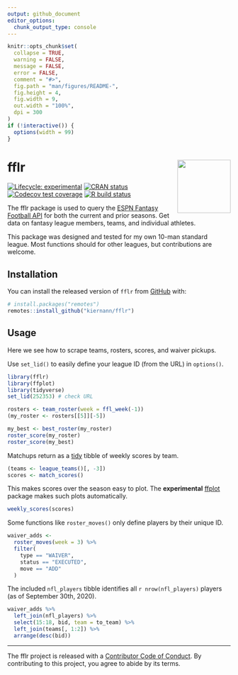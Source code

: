 ```yaml
---
output: github_document
editor_options: 
  chunk_output_type: console
---
```


<!-- README.md is generated from README.Rmd. Please edit that file -->

```r
knitr::opts_chunk$set(
  collapse = TRUE,
  warning = FALSE,
  message = FALSE,
  error = FALSE,
  comment = "#>",
  fig.path = "man/figures/README-",
  fig.height = 4,
  fig.width = 9,
  out.width = "100%",
  dpi = 300
)
if (!interactive()) {
  options(width = 99)
}
```

# fflr <img src="man/figures/logo.png" align="right" width="120" />

<!-- badges: start -->
[![Lifecycle: experimental][life_badge]][life_link]
[![CRAN status][cran_badge]][cran_link]
[![Codecov test coverage][cov_badge]][cov_link]
[![R build status][ga_badge]][ga_link]
<!-- badges: end -->

The fflr package is used to query the [ESPN Fantasy Football API][api] for both
the current and prior seasons. Get data on fantasy league members, teams, and
individual athletes.

This package was designed and tested for my own 10-man standard league. Most
functions should for other leagues, but contributions are welcome.

## Installation

You can install the released version of `fflr` from [GitHub][fflr] with:

```r
# install.packages("remotes")
remotes::install_github("kiernann/fflr")
```

## Usage

Here we see how to scrape teams, rosters, scores, and waiver pickups.

Use `set_lid()` to easily define your league ID (from the URL) in `options()`.

```r
library(fflr)
library(ffplot)
library(tidyverse)
set_lid(252353) # check URL
```

```r
rosters <- team_roster(week = ffl_week(-1))
(my_roster <- rosters[[5]][-5])
```

```r
my_best <- best_roster(my_roster)
roster_score(my_roster)
roster_score(my_best)
```

Matchups return as a [tidy](https://w.wiki/Jzz) tibble of weekly scores by team.

```r
(teams <- league_teams()[, -3])
scores <- match_scores()
```

This makes scores over the season easy to plot. The **experimental** [ffplot] 
package makes such plots automatically. 

```r
weekly_scores(scores)
```

Some functions like `roster_moves()` only define players by their unique ID.

```r
waiver_adds <- 
  roster_moves(week = 3) %>% 
  filter(
    type == "WAIVER", 
    status == "EXECUTED",
    move == "ADD"
  )
```

The included `nfl_players` tibble identifies all `r nrow(nfl_players)` players
(as of September 30th, 2020).

```r
waiver_adds %>% 
  left_join(nfl_players) %>% 
  select(15:18, bid, team = to_team) %>%
  left_join(teams[, 1:2]) %>% 
  arrange(desc(bid))
```

***

The fflr project is released with a [Contributor Code of Conduct][coc]. By
contributing to this project, you agree to abide by its terms.

<!-- refs: start -->
[life_badge]: https://img.shields.io/badge/lifecycle-experimental-orange.svg
[life_link]: https://www.tidyverse.org/lifecycle/#experimental
[cran_badge]: https://www.r-pkg.org/badges/version/fflr
[cran_link]: https://CRAN.R-project.org/package=fflr
[ga_badge]: https://github.com/kiernann/fflr/workflows/R-CMD-check/badge.svg
[ga_link]: https://github.com/kiernann/fflr/actions
[cov_badge]: https://codecov.io/gh/kiernann/ffplot/branch/master/graph/badge.svg
[cov_link]: https://codecov.io/gh/kiernann/fflr?branch=master
[dl_badge]: https://cranlogs.r-pkg.org/badges/grand-total/fflr
[api]: https://fantasy.espn.com/apis/v3/games/ffl/
[ffplot]: https://github.com/kiernann/ffplot
[fflr]: https://github.com/kiernann/fflr
[coc]: https://contributor-covenant.org/version/1/0/0/CODE_OF_CONDUCT.html
<!-- refs: end -->
